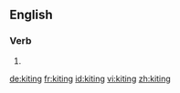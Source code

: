 ==English==

===Verb===
{{head|en}}

# {{present participle of|kite|lang=en}}

[[de:kiting]]
[[fr:kiting]]
[[id:kiting]]
[[vi:kiting]]
[[zh:kiting]]